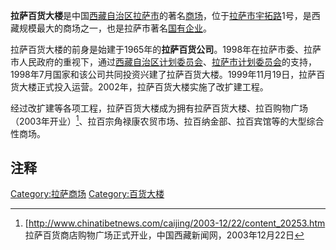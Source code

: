 '''拉萨百货大楼'''是中国[[西藏自治区|西藏自治区]][[拉萨市|拉萨市]]的著名[[商场|商场]]，位于[[拉萨市|拉萨市]][[宇拓路|宇拓路]]1号，是西藏规模最大的商场之一，也是拉萨市著名[[国有企业|国有企业]]。

拉萨百货大楼的前身是始建于1965年的'''拉萨百货公司'''。1998年在拉萨市委、拉萨市人民政府的重视下，通过[[西藏自治区计划委员会|西藏自治区计划委员会]]、[[拉萨市计划委员会|拉萨市计划委员会]]的支持，1998年7月国家和该公司共同投资兴建了拉萨百货大楼。1999年11月19日，拉萨百货大楼正式投入运营。2002年，拉萨百货大楼实施了改扩建工程。

经过改扩建等各项工程，拉萨百货大楼成为拥有拉萨百货大楼、拉百购物广场（2003年开业）<ref>[http://www.chinatibetnews.com/caijing/2003-12/22/content_20253.htm{{dead link|date=2018年3月 |bot=InternetArchiveBot |fix-attempted=yes }} 拉萨百货商店购物广场正式开业，中国西藏新闻网，2003年12月22日</ref>、拉百宗角禄康农贸市场、拉百纳金部、拉百宾馆等的大型综合性商场。

==注释==
{{reflist}}

{{拉萨地标}}

[[Category:拉萨商场|Category:拉萨商场]]
[[Category:百货大楼|Category:百货大楼]]